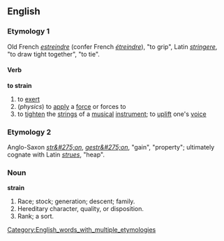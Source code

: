 ==English==
===Etymology 1===
Old French ''[[estreindre]]'' (confer French ''[[étreindre]]''), "to grip", Latin ''[[stringere]]'', "to draw tight together", "to tie".
====Verb====
'''to strain'''
#to [[exert]]
#(''physics'') to [[apply]] a [[force]] or forces to
#to [[tighten]] the [[string]]s of a [[musical]] [[instrument]]; to [[uplift]] one's [[voice]]

===Etymology 2===
Anglo-Saxon ''[[str&#275;on]]'', ''[[gestr&#275;on]]'', "gain", "property"; ultimately cognate with Latin ''[[strues]]'', "heap".
===Noun===
'''strain'''
#Race; stock; generation; descent; family.
#Hereditary character, quality, or disposition.
#Rank; a sort.

[[Category:English_words_with_multiple_etymologies]]